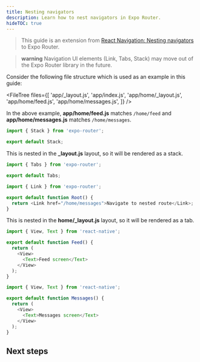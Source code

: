 ```yaml
---
title: Nesting navigators
description: Learn how to nest navigators in Expo Router.
hideTOC: true
---
```



> This guide is an extension from [React Navigation: Nesting navigators](https://reactnavigation.org/docs/nesting-navigators) to Expo Router.

> **warning** Navigation UI elements (Link, Tabs, Stack) may move out of the Expo Router library in the future.

Consider the following file structure which is used as an example in this guide:

<FileTree
  files={[
    'app/_layout.js',
    'app/index.js',
    'app/home/_layout.js',
    'app/home/feed.js',
    'app/home/messages.js',
  ]}
/>

In the above example, **app/home/feed.js** matches `/home/feed` and **app/home/messages.js** matches `/home/messages`.

```js app/_layout.js
import { Stack } from 'expo-router';

export default Stack;
```

This is nested in the **\_layout.js** layout, so it will be rendered as a stack.

```js app/home/_layout.js
import { Tabs } from 'expo-router';

export default Tabs;
```

```js app/index.js
import { Link } from 'expo-router';

export default function Root() {
  return <Link href="/home/messages">Navigate to nested route</Link>;
}
```

This is nested in the **home/\_layout.js** layout, so it will be rendered as a tab.

```js app/home/feed.js
import { View, Text } from 'react-native';

export default function Feed() {
  return (
    <View>
      <Text>Feed screen</Text>
    </View>
  );
}
```

```js app/home/messages.js
import { View, Text } from 'react-native';

export default function Messages() {
  return (
    <View>
      <Text>Messages screen</Text>
    </View>
  );
}
```

## Next steps

<BoxLink
  title="Stack layout"
  Icon={BookOpen02Icon}
  description="Learn how to use Stack layout in Expo Router."
  href="/router/layouts/stack/"
/>
